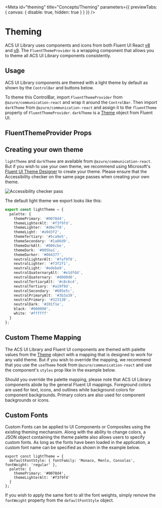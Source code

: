 
<Meta id="theming" title="Concepts/Theming" parameters={{ previewTabs: { canvas: { disable: true, hidden: true } } }} />

# Theming

ACS UI Library uses components and icons from both Fluent UI React [v8](https://aka.ms/fluentui#/controls/web)
and [v9](https://react.fluentui.dev/). The `FluentThemeProvider`
is a wrapping component that allows you to theme all ACS UI Library components consistently.

## Usage

ACS UI Library components are themed with a light theme by default as shown by the `ControlBar` and buttons below.

<Source code={DefaultThemeSnippetText} />

<Canvas withSource="none">
  <DefaultThemeSnippet />
</Canvas>

To theme this ControlBar, import `FluentThemeProvider` from `@azure/communication-react` and wrap it around the `ControlBar`.
Then import `darkTheme` from `@azure/communication-react` and assign it to the `fluentTheme` property of `FluentThemeProvider`.
`darkTheme` is a [Theme](https://aka.ms/fluentui#/controls/web/references/theme) object from Fluent UI.

<Source code={DarkControlBarText} />

<Canvas withSource="none">
  <DarkControlBar />
</Canvas>

## FluentThemeProvider Props

<Props of={FluentThemeProvider} />

## Creating your own theme

`lightTheme` and `darkTheme` are available from `@azure/communication-react`. But if you wish to use your own theme,
we recommend using Microsoft's [Fluent UI Theme Designer](https://aka.ms/themedesigner) to create your theme. Please ensure
that the Accessibility checker on the same page passes when creating your own theme.

<img src="images/accessibility_checker_pass.png" alt="Accessibility checker pass" />

The default light theme we export looks like this:

```typescript
export const lightTheme = {
  palette: {
    themePrimary: '#0078d4',
    themeLighterAlt: '#f3f9fd',
    themeLighter: '#d0e7f8',
    themeLight: '#a9d3f2',
    themeTertiary: '#5ca9e5',
    themeSecondary: '#1a86d9',
    themeDarkAlt: '#006cbe',
    themeDark: '#005ba1',
    themeDarker: '#004377',
    neutralLighterAlt: '#faf9f8',
    neutralLighter: '#f3f2f1',
    neutralLight: '#edebe9',
    neutralQuaternaryAlt: '#e1dfdd',
    neutralQuaternary: '#d0d0d0',
    neutralTertiaryAlt: '#c8c6c4',
    neutralTertiary: '#a19f9d',
    neutralSecondary: '#605e5c',
    neutralPrimaryAlt: '#3b3a39',
    neutralPrimary: '#323130',
    neutralDark: '#201f1e',
    black: '#000000',
    white: '#ffffff'
  }
};
```

## Custom Theme Mapping

The ACS UI Library and Fluent UI components are themed with palette values from the
[Theme](https://aka.ms/fluentui#/controls/web/references/theme) object with a mapping that is designed to work for any valid theme.
But if you wish to override the mapping, we recommend that you use the `useTheme` hook from `@azure/communication-react` and
use the component's `styles` prop like in the example below.

<Source code={ThemedButtonText} />

<Canvas withSource="none">
  <ThemedButton />
</Canvas>

Should you override the palette mapping, please note that ACS UI Library components abide by the general Fluent UI
mappings. Foreground colors are used for text, icons, and outlines while background colors for component
backgrounds. Primary colors are also used for component backgrounds or icons.

## Custom Fonts

Custom Fonts can be applied to UI Components or Composites using the existing theming mechansim.
Along with the ability to change colors, a JSON object containing the theme palette also allows users to specify custom fonts.
As long as the fonts have been loaded in the application, a custom font name can be specified as shown in the example below.

```tsx
export const lightTheme = {
  defaultFontStyle: { fontFamily: 'Monaco, Menlo, Consolas', fontWeight: 'regular' },
  palette: {
    themePrimary: '#0078d4',
    themeLighterAlt: '#f3f9fd'
  }
};
```

If you wish to apply the same font to all the font weights, simply remove the `fontWeight` property from the `defaultFontStyle` object.
